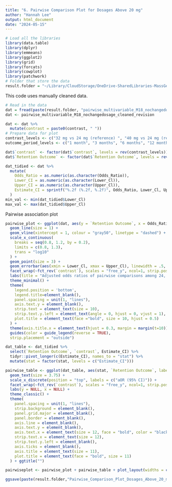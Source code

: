 ```yaml
---
title: "6. Pairwise Comparison Plot for Dosages Above 20 mg"
author: "Hannah Lee"
output: html_document
date: "2024-05-15"
---
```


```r
# Load all the libraries
library(data.table)
library(dplyr)
library(emmeans)
library(ggplot2)
library(grid)
library(forcats)
library(cowplot)
library(patchwork)
# Folder that store the data
result.folder = "~/Library/CloudStorage/OneDrive-SharedLibraries-MassGeneralBrigham/Data Repository - [P7] Buprenorphine dosage/Result/"
```

This code uses manually cleaned data.
```r
# Read in the data
dat = fread(paste(result.folder, "pairwise_multivariable_M18_nochangedosage_cleaned_revision.xlsx", sep=''))
dat <- pairwise_multivariable_M18_nochangedosage_cleaned_revision
```

```r
dat <- dat %>%
  mutate(contrast = paste0(contrast, " "))
# Prepare data for plot
contrast_levels <- c("32 mg vs 24 mg (reference) ", "40 mg vs 24 mg (reference) ", "40 mg vs 32 mg (reference) ")  
outcome_period_levels <- c("1 month", "3 months", "6 months", "12 months", "18 months") 

dat$`contrast` <- factor(dat$`contrast`, levels = rev(contrast_levels))
dat$`Retention Outcome` <- factor(dat$`Retention Outcome`, levels = rev(outcome_period_levels))

dat_tidied <- dat %>%
  mutate(
    Odds_Ratio = as.numeric(as.character(Odds_Ratio)),
    Lower_CI = as.numeric(as.character(Lower_Cl)),
    Upper_CI = as.numeric(as.character(Upper_Cl)),
    Estimate_CI = sprintf("%.2f (%.2f, %.2f)", Odds_Ratio, Lower_Cl, Upper_Cl)
  )
min_val <- min(dat_tidied$Lower_Cl)
max_val <- max(dat_tidied$Upper_Cl)

```


Pairwise association plot
```r
pairwise_plot <- ggplot(dat, aes(y = `Retention Outcome`, x = Odds_Ratio, color = `Retention Outcome`, group = `Retention Outcome`)) +
  geom_line(size = 1) + 
  geom_vline(xintercept = 1, colour = "gray50", linetype = "dashed") +
  scale_x_continuous(
    breaks = seq(0.8, 1.2, by = 0.2),
    limits = c(0.8, 1.3),
    trans = "log10"
  ) +
  geom_point(size = 3) + 
  geom_errorbar(aes(xmin = Lower_Cl, xmax = Upper_Cl), linewidth = .5, height = .1) +
  facet_wrap(~fct_rev(`contrast`), scales = "free_y", ncol=1, strip.position = "left") + 
  labs(title = "Adjusted odds ratios of pairwise comparisons among 24, 32, and 40 mg", x = "Decreased retention       Increased retention", y = "Pairwise comparison") +
  theme_minimal() +
  theme(
    legend.position = 'bottom',
    legend.title=element_blank(),
    panel.spacing = unit(1, "lines"),
    axis.text.y = element_blank(),  
    strip.text = element_text(size = 10),  
    strip.text.y.left = element_text(angle = 0, hjust = 0, vjust = 1),
    plot.title = element_text(face ="bold", size = 10, hjust = 0.5) 
  ) +
  theme(axis.title.x = element_text(hjust = 0.3, margin = margin(t=10)), axis.title.y = element_text(face = "bold", margin=margin(r=10))) +
  guides(color = guide_legend(reverse = TRUE),
  strip.placement = "outside")

dat_table <- dat_tidied %>%
  select(`Retention Outcome`, `contrast`, Estimate_CI) %>%
  tidyr::pivot_longer(c(Estimate_CI), names_to = "stat") %>%
  mutate(stat = factor(stat, levels = c("Estimate_CI")))

pairwise_table <- ggplot(dat_table, aes(stat, `Retention Outcome`, label = value)) +
  geom_text(size = 3.75) +
  scale_x_discrete(position = "top", labels = c("aOR (95% CI)")) +
  facet_wrap(~fct_rev(`contrast`), scales = "free_y", ncol=1, strip.position = "left", labeller = labeller(`contrast` = c(`21-24 vs 25-32` = "", `21-24 vs 33-40` = "", `25-32 vs 33-40` = ""))) +
  labs(y = NULL, x = NULL) +
  theme_classic() +
  theme(
    panel.spacing = unit(1, "lines"),
    strip.background = element_blank(),
    panel.grid.major = element_blank(),
    panel.border = element_blank(),
    axis.line = element_blank(),
    axis.text.y = element_blank(),
    axis.text.x = element_text(size = 12, face = "bold", color = "black"),
    strip.text.x = element_text(size = 12),
    strip.text.y.left = element_blank(),
    axis.ticks = element_blank(),
    axis.title = element_text(size = 11),
    plot.title = element_text(face = "bold", size = 11)
  ) + ggtitle("") 

pairwiseplot <- pairwise_plot + pairwise_table + plot_layout(widths = c(5, 2))

ggsave(paste(result.folder,"Pairwise_Comparison_Plot_Dosages_Above_20_mg.svg", sep=''), plot= pairwiseplot, width = 8, height = 6)
```
 

